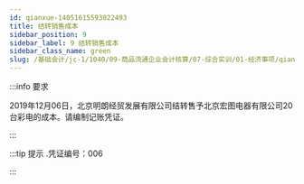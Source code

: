 ---
id: qianxue-14051615593022493
title: 结转销售成本
sidebar_position: 9
sidebar_label: 9 结转销售成本
sidebar_class_name: green
slug: /基础会计/jc-1/1040/09-商品流通企业会计核算/07-综合实训/01-经济事项/qianxue-14051614365231201/qianxue-14051615593022493/结转销售成本
---

:::info 要求

2019年12月06日，北京明朗经贸发展有限公司结转售予北京宏图电器有限公司20台彩电的成本。请编制记账凭证。

:::

:::tip 提示
  .凭证编号：006
:::

